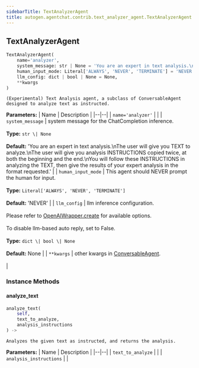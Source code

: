 ```yaml
---
sidebarTitle: TextAnalyzerAgent
title: autogen.agentchat.contrib.text_analyzer_agent.TextAnalyzerAgent
---
```

<h2 id="autogen.agentchat.contrib.text_analyzer_agent.TextAnalyzerAgent" class="doc doc-heading">
    <code class="doc-symbol doc-symbol-heading doc-symbol-class"></code>
    <span class="doc doc-object-name doc-class-name">TextAnalyzerAgent</span>
</h2>

```python
TextAnalyzerAgent(
    name='analyzer',
    system_message: str | None = 'You are an expert in text analysis.\nThe user will give you TEXT to analyze.\nThe user will give you analysis INSTRUCTIONS copied twice, at both the beginning and the end.\nYou will follow these INSTRUCTIONS in analyzing the TEXT, then give the results of your expert analysis in the format requested.',
    human_input_mode: Literal['ALWAYS', 'NEVER', 'TERMINATE'] = 'NEVER',
    llm_config: dict | bool | None = None,
    **kwargs
)
```

    (Experimental) Text Analysis agent, a subclass of ConversableAgent designed to analyze text as instructed.

<b>Parameters:</b>
| Name | Description |
|--|--|
| `name='analyzer'` |  |
| `system_message` | system message for the ChatCompletion inference.<br/><br/>**Type:** `str \| None`<br/><br/>**Default:** 'You are an expert in text analysis.\nThe user will give you TEXT to analyze.\nThe user will give you analysis INSTRUCTIONS copied twice, at both the beginning and the end.\nYou will follow these INSTRUCTIONS in analyzing the TEXT, then give the results of your expert analysis in the format requested.' |
| `human_input_mode` | This agent should NEVER prompt the human for input.<br/><br/>**Type:** `Literal['ALWAYS', 'NEVER', 'TERMINATE']`<br/><br/>**Default:** 'NEVER' |
| `llm_config` | llm inference configuration.<br/><br/>Please refer to [OpenAIWrapper.create](/docs/api-reference/autogen/OpenAIWrapper#create) for available options.<br/><br/>To disable llm-based auto reply, set to False.<br/><br/>**Type:** `dict \| bool \| None`<br/><br/>**Default:** None |
| `**kwargs` | other kwargs in [ConversableAgent](/docs/api-reference/autogen/ConversableAgent#conversableagent).<br/><br/> |

### Instance Methods

<code class="doc-symbol doc-symbol-heading doc-symbol-method"></code>
#### analyze_text

```python
analyze_text(
    self,
    text_to_analyze,
    analysis_instructions
) -> 
```

    Analyzes the given text as instructed, and returns the analysis.

<b>Parameters:</b>
| Name | Description |
|--|--|
| `text_to_analyze` |  |
| `analysis_instructions` |  |

<br />